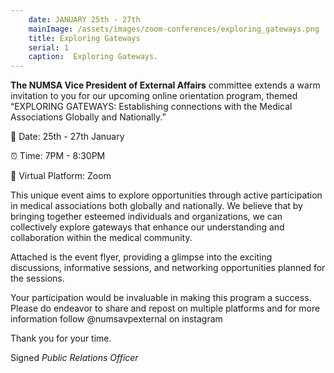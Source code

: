 ```yaml
---
    date: JANUARY 25th - 27th
    mainImage: /assets/images/zoom-conferences/exploring_gateways.png
    title: Exploring Gateways
    serial: 1
    caption:  Exploring Gateways.
---
```




<div className="text-xl">

**The NUMSA Vice President of External Affairs** committee extends a warm invitation to you for our upcoming online orientation program, themed “EXPLORING GATEWAYS: Establishing connections with the Medical Associations Globally and Nationally.”

📅 Date: 25th - 27th January

⏰ Time: 7PM - 8:30PM

📍 Virtual Platform: Zoom

This unique event aims to explore opportunities through active participation in medical associations both globally and nationally. We believe that by bringing together esteemed individuals and organizations, we can collectively explore gateways that enhance our understanding and collaboration within the medical community.

Attached is the event flyer, providing a glimpse into the exciting discussions, informative sessions, and networking opportunities planned for the sessions.

Your participation would be invaluable in making this program a success. Please do endeavor to share and repost on multiple platforms and for more information follow @numsavpexternal on instagram

Thank you for your time.

Signed
_Public Relations Officer_
</div>
